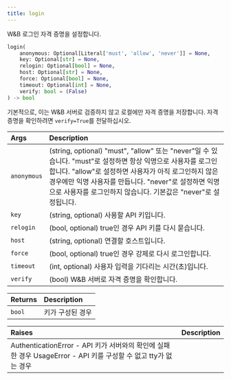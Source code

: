 ```yaml
---
title: login
---
```


<Card title="View the source code" href="https://www.github.com/wandb/wandb/tree/637bddf198525810add5804059001b1b319d6ad1/wandb/sdk/wandb_login.py#L40-L84" icon="github"/>

W&B 로그인 자격 증명을 설정합니다.

```python
login(
    anonymous: Optional[Literal['must', 'allow', 'never']] = None,
    key: Optional[str] = None,
    relogin: Optional[bool] = None,
    host: Optional[str] = None,
    force: Optional[bool] = None,
    timeout: Optional[int] = None,
    verify: bool = (False)
) -> bool
```

기본적으로, 이는 W&B 서버로 검증하지 않고 로컬에만 자격 증명을 저장합니다. 자격 증명을 확인하려면 `verify=True`를 전달하십시오.

| Args | Description |
| :--- | :--- |
|  `anonymous` |  (string, optional) "must", "allow" 또는 "never"일 수 있습니다. "must"로 설정하면 항상 익명으로 사용자를 로그인합니다. "allow"로 설정하면 사용자가 아직 로그인하지 않은 경우에만 익명 사용자를 만듭니다. "never"로 설정하면 익명으로 사용자를 로그인하지 않습니다. 기본값은 "never"로 설정됩니다. |
|  `key` |  (string, optional) 사용할 API 키입니다. |
|  `relogin` |  (bool, optional) true인 경우 API 키를 다시 묻습니다. |
|  `host` |  (string, optional) 연결할 호스트입니다. |
|  `force` |  (bool, optional) true인 경우 강제로 다시 로그인합니다. |
|  `timeout` |  (int, optional) 사용자 입력을 기다리는 시간(초)입니다. |
|  `verify` |  (bool) W&B 서버로 자격 증명을 확인합니다. |

| Returns | Description |
| :--- | :--- |
|  `bool` |  키가 구성된 경우 |

| Raises | Description |
| :--- | :--- |
|  AuthenticationError - API 키가 서버와의 확인에 실패한 경우 UsageError - API 키를 구성할 수 없고 tty가 없는 경우 |
